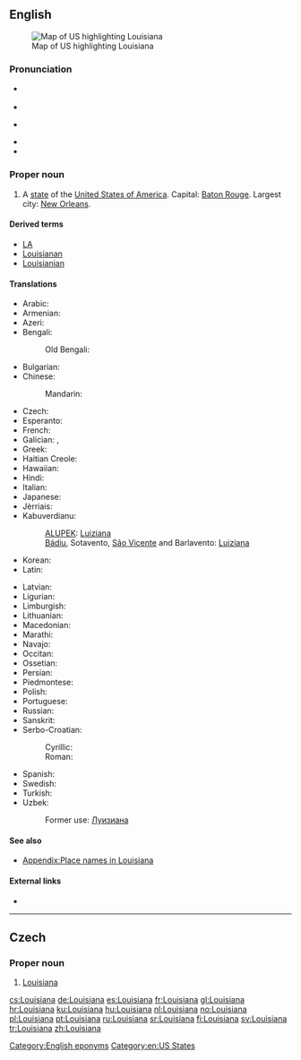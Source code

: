 ==English==

[[Image:Map of USA highlighting Louisiana.png|thumb|right|Map of US highlighting Louisiana]]

===Pronunciation===
* {{a|GenAm}} {{IPA|/luːˌiːziːˈænə/}}
* {{audio|en-us-Louisiana.ogg|Audio (GenAm)}}
* {{a|Southern US}} {{IPA|/luːziːˈænə/}}
* {{audio|en-us-Louisiana-2.ogg|Audio (Southern US)}}
* {{rhymes|ænə}}

===Proper noun===
{{en-proper noun}}

# A [[state]] of the [[United States of America]]. Capital: [[Baton Rouge]]. Largest city: [[New Orleans]].

====Derived terms====
* [[LA]]
* [[Louisianan]]
* [[Louisianian]]

====Translations====
{{trans-top|US state}}
* Arabic: {{t-|ar|لويزيانا|f|tr=luiziaana|sc=Arab}}
* Armenian: {{t-|hy|Լուիզիանա|tr=Luyiziana|sc=Armn}}
* Azeri: {{t-|az|Luiziana}}
* Bengali: {{t-|bn|লুইজিয়ানা|sc=Beng}}
*: Old Bengali: {{tø|bpy|লুইসিয়ানা|sc=Beng}}
* Bulgarian: {{t-|bg|Луизиана|f|tr=Luiziána|sc=Cyrl}}
* Chinese:
*: Mandarin: {{t|cmn|路易斯安那州|tr=Lùyìsī'ānnà-zhōu|sc=Hani}}
* Czech: {{t+|cs|Louisiana|f}}
* Esperanto: {{t-|eo|Luiziano}}
* French: {{t+|fr|Louisiane|f}}
* Galician: {{t+|gl|Luisiana|f}}, {{t+|gl|Louisiana|f}}
* Greek: {{t-|el|Λουιζιάνα|f|tr=Louiziana|sc=Grek}}
* Haitian Creole: {{tø|ht|Lwiziana|f}}
* Hawaiian: {{tø|haw|Luikiana}}
* Hindi: {{t-|hi|लुईज़ियाना|sc=Deva}}
* Italian: {{t-|it|Louisiana}}
* Japanese: {{t-|ja|ルイジアナ州|tr=Ruijiana-shū}}
* Jèrriais: {{tø|roa-jer|Louisianne|f}}
* Kabuverdianu:
*: [[ALUPEK]]: [[Luiziana#Cape Verdean Crioulo|Luiziana]]
*: [[Bádiu]], Sotavento, [[São Vicente]] and Barlavento: [[Luiziana#Cape Verdean Crioulo|Luiziana]]
* Korean: {{t-|ko|루이지애나 주|tr=ruijiaena chu|sc=Hang}}
* Latin: {{t-|la|Ludoviciana|f}}
{{trans-mid}}
* Latvian: {{t-|lv|Luiziāna}}
* Ligurian: {{tø|lij|Louisiann-a}}
* Limburgish: {{t-|li|Lousiana}}
* Lithuanian: {{t-|lt|Luiziana}}
* Macedonian: {{t-|mk|Луизијана|f|tr=Luizijána|sc=Cyrl}}
* Marathi: {{t-|mr|लुईझियाना|sc=Deva}}
* Navajo: {{tø|nv|Liwíízíʼeenah hahoodzo}}
* Occitan: {{t+|oc|Loïsiana}}
* Ossetian: {{tø|os|Луизианæ|tr=Luizianae|sc=Cyrl}}
* Persian: {{t-|fa|لوئیزیانا|sc=fa-Arab}}
* Piedmontese: {{tø|pms|Luisian-a}}
* Polish: {{t-|pl|Luizjana|f}}
* Portuguese: {{t-|pt|Luisiana|f}}
* Russian: {{t-|ru|Луизиана|f|tr=Luiziána|sc=Cyrl}}
* Sanskrit: {{t-|sa|लुईजियाना|sc=Deva}}
* Serbo-Croatian:
*: Cyrillic: {{t-|sh|Луизиана|f|sc=Cyrl}}
*: Roman: {{t-|sh|Luiziana|f}}
* Spanish: {{t+|es|Luisiana|f}}
* Swedish: {{t+|sv|Louisiana|n}}
* Turkish: {{t+|tr|Louisiana}}
* Uzbek: {{t-|uz|Luiziana}}
*: Former use: [[Луизиана]]
{{trans-bottom}}

====See also====
* [[Appendix:Place names in Louisiana]]

====External links====
* {{pedialite}}

[[Category:English eponyms]]
[[Category:en:US States]]

----

==Czech==

===Proper noun===
{{cs-proper noun|g=f}}

# [[#English|Louisiana]]

[[cs:Louisiana]]
[[de:Louisiana]]
[[es:Louisiana]]
[[fr:Louisiana]]
[[gl:Louisiana]]
[[hr:Louisiana]]
[[ku:Louisiana]]
[[hu:Louisiana]]
[[nl:Louisiana]]
[[no:Louisiana]]
[[pl:Louisiana]]
[[pt:Louisiana]]
[[ru:Louisiana]]
[[sr:Louisiana]]
[[fi:Louisiana]]
[[sv:Louisiana]]
[[tr:Louisiana]]
[[zh:Louisiana]]